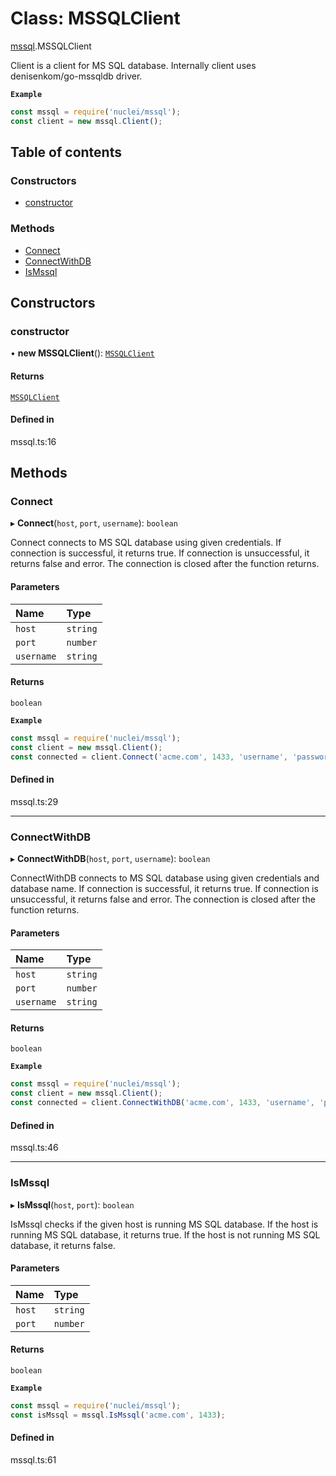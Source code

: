 # Class: MSSQLClient

[mssql](/templates/protocols/javascript/modules/mssql.md).MSSQLClient

Client is a client for MS SQL database.
Internally client uses denisenkom/go-mssqldb driver.

**`Example`**

```javascript
const mssql = require('nuclei/mssql');
const client = new mssql.Client();
```

## Table of contents

### Constructors

- [constructor](/templates/protocols/javascript/modules/mssql.MSSQLClient.md#constructor)

### Methods

- [Connect](/templates/protocols/javascript/modules/mssql.MSSQLClient.md#connect)
- [ConnectWithDB](/templates/protocols/javascript/modules/mssql.MSSQLClient.md#connectwithdb)
- [IsMssql](/templates/protocols/javascript/modules/mssql.MSSQLClient.md#ismssql)

## Constructors

### constructor

• **new MSSQLClient**(): [`MSSQLClient`](/templates/protocols/javascript/modules/mssql.MSSQLClient.md)

#### Returns

[`MSSQLClient`](/templates/protocols/javascript/modules/mssql.MSSQLClient.md)

#### Defined in

mssql.ts:16

## Methods

### Connect

▸ **Connect**(`host`, `port`, `username`): `boolean`

Connect connects to MS SQL database using given credentials.
If connection is successful, it returns true.
If connection is unsuccessful, it returns false and error.
The connection is closed after the function returns.

#### Parameters

| Name | Type |
| :------ | :------ |
| `host` | `string` |
| `port` | `number` |
| `username` | `string` |

#### Returns

`boolean`

**`Example`**

```javascript
const mssql = require('nuclei/mssql');
const client = new mssql.Client();
const connected = client.Connect('acme.com', 1433, 'username', 'password');
```

#### Defined in

mssql.ts:29

___

### ConnectWithDB

▸ **ConnectWithDB**(`host`, `port`, `username`): `boolean`

ConnectWithDB connects to MS SQL database using given credentials and database name.
If connection is successful, it returns true.
If connection is unsuccessful, it returns false and error.
The connection is closed after the function returns.

#### Parameters

| Name | Type |
| :------ | :------ |
| `host` | `string` |
| `port` | `number` |
| `username` | `string` |

#### Returns

`boolean`

**`Example`**

```javascript
const mssql = require('nuclei/mssql');
const client = new mssql.Client();
const connected = client.ConnectWithDB('acme.com', 1433, 'username', 'password', 'master');
```

#### Defined in

mssql.ts:46

___

### IsMssql

▸ **IsMssql**(`host`, `port`): `boolean`

IsMssql checks if the given host is running MS SQL database.
If the host is running MS SQL database, it returns true.
If the host is not running MS SQL database, it returns false.

#### Parameters

| Name | Type |
| :------ | :------ |
| `host` | `string` |
| `port` | `number` |

#### Returns

`boolean`

**`Example`**

```javascript
const mssql = require('nuclei/mssql');
const isMssql = mssql.IsMssql('acme.com', 1433);
```

#### Defined in

mssql.ts:61
